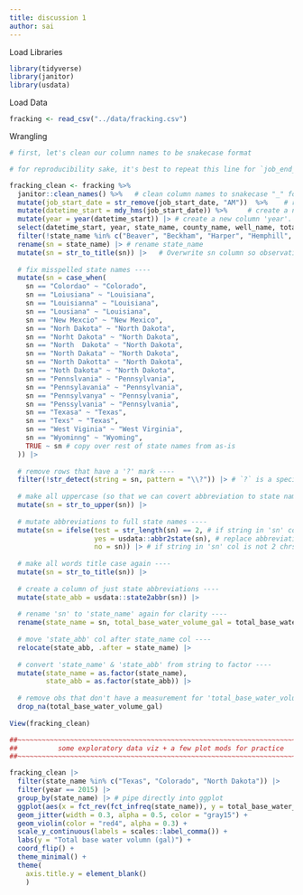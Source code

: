 ```yaml
---
title: discussion 1
author: sai
---
```


Load Libraries
```r
library(tidyverse)
library(janitor)
library(usdata)
```

Load Data
```r
fracking <- read_csv("../data/fracking.csv")
```

Wrangling
```r
# first, let's clean our column names to be snakecase format

# for reproducibility sake, it's best to repeat this line for `job_end_date` column instead of c(column, names) inside the function

fracking_clean <- fracking %>% 
  janitor::clean_names() %>%   # clean column names to snakecase "_" for better header readability
  mutate(job_start_date = str_remove(job_start_date, "AM"))  %>%    # remove the string "AM" from the job_start_date column
  mutate(datetime_start = mdy_hms(job_start_date)) %>%     # create a new column "datetime_start". Input job_start_date data without AM
  mutate(year = year(datetime_start)) |> # create a new column 'year'. Input the year from `datetime_start` col from date
  select(datetime_start, year, state_name, county_name, well_name, total_base_water_volume) |>   # Isolate listed columns to keep in fracking_clean
  filter(!state_name %in% c("Beaver", "Beckham", "Harper", "Hemphill", "Midland", "Red River", "Roosevelt", "Rusk", "State", "WARD")) |>  # Remove rows within the state_name column that contain the non-state names listed
  rename(sn = state_name) |> # rename state_name 
  mutate(sn = str_to_title(sn)) |>   # Overwrite sn column so observations Capitalize the first letter of the observation
  
  # fix misspelled state names ----
  mutate(sn = case_when(
    sn == "Colordao" ~ "Colorado",
    sn == "Loiusiana" ~ "Louisiana",
    sn == "Louisianna" ~ "Louisiana",
    sn == "Lousiana" ~ "Louisiana",
    sn == "New Mexcio" ~ "New Mexico",
    sn == "Norh Dakota" ~ "North Dakota",
    sn == "Norht Dakota" ~ "North Dakota",
    sn == "North  Dakota" ~ "North Dakota",
    sn == "North Dakata" ~ "North Dakota",
    sn == "North Dakotta" ~ "North Dakota",
    sn == "Noth Dakota" ~ "North Dakota",
    sn == "Pennslvania" ~ "Pennsylvania",
    sn == "Pennsylavania" ~ "Pennsylvania",
    sn == "Pennsylvanya" ~ "Pennsylvania",
    sn == "Penssylvania" ~ "Pennsylvania",
    sn == "Texasa" ~ "Texas",
    sn == "Texs" ~ "Texas", 
    sn == "West Viginia" ~ "West Virginia",
    sn == "Wyominng" ~ "Wyoming", 
    TRUE ~ sn # copy over rest of state names from as-is
  )) |> 
  
  # remove rows that have a '?' mark ----
  filter(!str_detect(string = sn, pattern = "\\?")) |> # `?` is a special chr; escape with `\\` prefix
  
  # make all uppercase (so that we can covert abbreviation to state names) ----
  mutate(sn = str_to_upper(sn)) |> 
  
  # mutate abbreviations to full state names ----
  mutate(sn = ifelse(test = str_length(sn) == 2, # if string in 'sn' col is 2 chrs long
                     yes = usdata::abbr2state(sn), # replace abbreviation with full state name 
                     no = sn)) |> # if string in 'sn' col is not 2 chrs long, keep state name as-is
  
  # make all words title case again ----
  mutate(sn = str_to_title(sn)) |> 
  
  # create a column of just state abbreviations ----
  mutate(state_abb = usdata::state2abbr(sn)) |> 
  
  # rename 'sn' to 'state_name' again for clarity ----
  rename(state_name = sn, total_base_water_volume_gal = total_base_water_volume) |> 
  
  # move 'state_abb' col after state_name col ----
  relocate(state_abb, .after = state_name) |> 
  
  # convert 'state_name' & 'state_abb' from string to factor ----
  mutate(state_name = as.factor(state_name),
         state_abb = as.factor(state_abb)) |> 
  
  # remove obs that don't have a measurement for 'total_base_water_volume' (NA) ----
  drop_na(total_base_water_volume_gal)
  
View(fracking_clean)
```


```r
##~~~~~~~~~~~~~~~~~~~~~~~~~~~~~~~~~~~~~~~~~~~~~~~~~~~~~~~~~~~~~~~~~~~~~~~~~~~~~~
##          some exploratory data viz + a few plot mods for practice        ----
##~~~~~~~~~~~~~~~~~~~~~~~~~~~~~~~~~~~~~~~~~~~~~~~~~~~~~~~~~~~~~~~~~~~~~~~~~~~~~~

fracking_clean |> 
  filter(state_name %in% c("Texas", "Colorado", "North Dakota")) |> 
  filter(year == 2015) |> 
  group_by(state_name) |> # pipe directly into ggplot
  ggplot(aes(x = fct_rev(fct_infreq(state_name)), y = total_base_water_volume_gal)) + # need to reverse fct order for coord_flip() (plots lowest freq at top by default)
  geom_jitter(width = 0.3, alpha = 0.5, color = "gray15") +
  geom_violin(color = "red4", alpha = 0.3) +
  scale_y_continuous(labels = scales::label_comma()) +
  labs(y = "Total base water volumn (gal)") +
  coord_flip() +
  theme_minimal() +
  theme(
    axis.title.y = element_blank()
    ) 
```
```r

```


